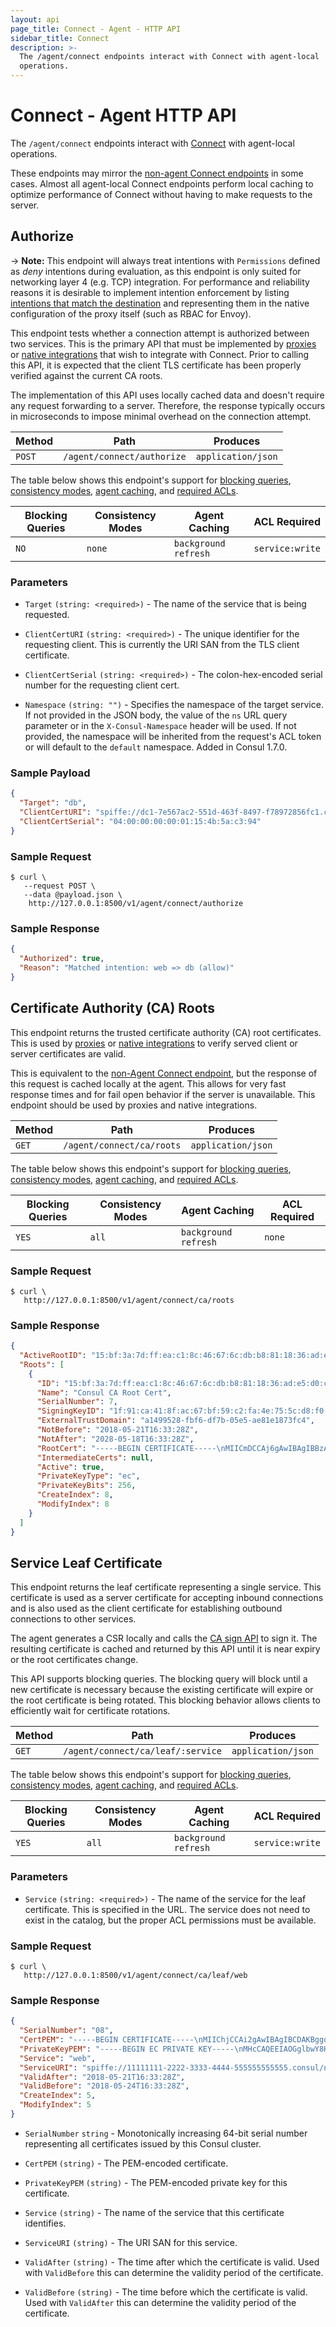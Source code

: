 ```yaml
---
layout: api
page_title: Connect - Agent - HTTP API
sidebar_title: Connect
description: >-
  The /agent/connect endpoints interact with Connect with agent-local
  operations.
---
```


# Connect - Agent HTTP API

The `/agent/connect` endpoints interact with [Connect](/docs/connect)
with agent-local operations.

These endpoints may mirror the [non-agent Connect endpoints](/api/connect)
in some cases. Almost all agent-local Connect endpoints perform local caching
to optimize performance of Connect without having to make requests to the server.

## Authorize

-> **Note:** This endpoint will always treat intentions with `Permissions`
defined as _deny_ intentions during evaluation, as this endpoint is only suited
for networking layer 4 (e.g. TCP) integration.
For performance and reliability reasons it is desirable to implement intention
enforcement by listing [intentions that match the
destination](/api/connect/intentions#list-matching-intentions) and representing
them in the native configuration of the proxy itself (such as RBAC for Envoy).

This endpoint tests whether a connection attempt is authorized between
two services. This is the primary API that must be implemented by
[proxies](/docs/connect/proxies) or
[native integrations](/docs/connect/native)
that wish to integrate with Connect. Prior to calling this API, it is expected
that the client TLS certificate has been properly verified against the
current CA roots.

The implementation of this API uses locally cached data
and doesn't require any request forwarding to a server. Therefore, the
response typically occurs in microseconds to impose minimal overhead on the
connection attempt.

| Method | Path                       | Produces           |
| ------ | -------------------------- | ------------------ |
| `POST` | `/agent/connect/authorize` | `application/json` |

The table below shows this endpoint's support for
[blocking queries](/api/features/blocking),
[consistency modes](/api/features/consistency),
[agent caching](/api/features/caching), and
[required ACLs](/api#authentication).

| Blocking Queries | Consistency Modes | Agent Caching        | ACL Required    |
| ---------------- | ----------------- | -------------------- | --------------- |
| `NO`             | `none`            | `background refresh` | `service:write` |

### Parameters

- `Target` `(string: <required>)` - The name of the service that is being
  requested.

- `ClientCertURI` `(string: <required>)` - The unique identifier for the
  requesting client. This is currently the URI SAN from the TLS client
  certificate.

- `ClientCertSerial` `(string: <required>)` - The colon-hex-encoded serial
  number for the requesting client cert.

- `Namespace` `(string: "")` <EnterpriseAlert inline /> - Specifies the namespace of
  the target service. If not provided in the JSON body, the value of
  the `ns` URL query parameter or in the `X-Consul-Namespace` header will be used.
  If not provided, the namespace will be inherited from the request's ACL
  token or will default to the `default` namespace. Added in Consul 1.7.0.

### Sample Payload

```json
{
  "Target": "db",
  "ClientCertURI": "spiffe://dc1-7e567ac2-551d-463f-8497-f78972856fc1.consul/ns/default/dc/dc1/svc/web",
  "ClientCertSerial": "04:00:00:00:00:01:15:4b:5a:c3:94"
}
```

### Sample Request

```shell-session
$ curl \
   --request POST \
   --data @payload.json \
    http://127.0.0.1:8500/v1/agent/connect/authorize
```

### Sample Response

```json
{
  "Authorized": true,
  "Reason": "Matched intention: web => db (allow)"
}
```

## Certificate Authority (CA) Roots

This endpoint returns the trusted certificate authority (CA) root certificates.
This is used by [proxies](/docs/connect/proxies) or
[native integrations](/docs/connect/native) to verify served client
or server certificates are valid.

This is equivalent to the [non-Agent Connect endpoint](/api/connect),
but the response of this request is cached locally at the agent. This allows
for very fast response times and for fail open behavior if the server is
unavailable. This endpoint should be used by proxies and native integrations.

| Method | Path                      | Produces           |
| ------ | ------------------------- | ------------------ |
| `GET`  | `/agent/connect/ca/roots` | `application/json` |

The table below shows this endpoint's support for
[blocking queries](/api/features/blocking),
[consistency modes](/api/features/consistency),
[agent caching](/api/features/caching), and
[required ACLs](/api#authentication).

| Blocking Queries | Consistency Modes | Agent Caching        | ACL Required |
| ---------------- | ----------------- | -------------------- | ------------ |
| `YES`            | `all`             | `background refresh` | `none`       |

### Sample Request

```shell-session
$ curl \
   http://127.0.0.1:8500/v1/agent/connect/ca/roots
```

### Sample Response

```json
{
  "ActiveRootID": "15:bf:3a:7d:ff:ea:c1:8c:46:67:6c:db:b8:81:18:36:ad:e5:d0:c7",
  "Roots": [
    {
      "ID": "15:bf:3a:7d:ff:ea:c1:8c:46:67:6c:db:b8:81:18:36:ad:e5:d0:c7",
      "Name": "Consul CA Root Cert",
      "SerialNumber": 7,
      "SigningKeyID": "1f:91:ca:41:8f:ac:67:bf:59:c2:fa:4e:75:5c:d8:f0:55:de:be:75:b8:33:31:d5:24:b0:04:b3:e8:97:5b:7e",
      "ExternalTrustDomain": "a1499528-fbf6-df7b-05e5-ae81e1873fc4",
      "NotBefore": "2018-05-21T16:33:28Z",
      "NotAfter": "2028-05-18T16:33:28Z",
      "RootCert": "-----BEGIN CERTIFICATE-----\nMIICmDCCAj6gAwIBAgIBBzAKBggqhkjOPQQDAjAWMRQwEgYDVQQDEwtDb25zdWwg\nQ0EgNzAeFw0xODA1MjExNjMzMjhaFw0yODA1MTgxNjMzMjhaMBYxFDASBgNVBAMT\nC0NvbnN1bCBDQSA3MFkwEwYHKoZIzj0CAQYIKoZIzj0DAQcDQgAER0qlxjnRcMEr\niSGlH7G7dYU7lzBEmLUSMZkyBbClmyV8+e8WANemjn+PLnCr40If9cmpr7RnC9Qk\nGTaLnLiF16OCAXswggF3MA4GA1UdDwEB/wQEAwIBhjAPBgNVHRMBAf8EBTADAQH/\nMGgGA1UdDgRhBF8xZjo5MTpjYTo0MTo4ZjphYzo2NzpiZjo1OTpjMjpmYTo0ZTo3\nNTo1YzpkODpmMDo1NTpkZTpiZTo3NTpiODozMzozMTpkNToyNDpiMDowNDpiMzpl\nODo5Nzo1Yjo3ZTBqBgNVHSMEYzBhgF8xZjo5MTpjYTo0MTo4ZjphYzo2NzpiZjo1\nOTpjMjpmYTo0ZTo3NTo1YzpkODpmMDo1NTpkZTpiZTo3NTpiODozMzozMTpkNToy\nNDpiMDowNDpiMzplODo5Nzo1Yjo3ZTA/BgNVHREEODA2hjRzcGlmZmU6Ly8xMjRk\nZjVhMC05ODIwLTc2YzMtOWFhOS02ZjYyMTY0YmExYzIuY29uc3VsMD0GA1UdHgEB\n/wQzMDGgLzAtgisxMjRkZjVhMC05ODIwLTc2YzMtOWFhOS02ZjYyMTY0YmExYzIu\nY29uc3VsMAoGCCqGSM49BAMCA0gAMEUCIQDzkkI7R+0U12a+zq2EQhP/n2mHmta+\nfs2hBxWIELGwTAIgLdO7RRw+z9nnxCIA6kNl//mIQb+PGItespiHZKAz74Q=\n-----END CERTIFICATE-----\n",
      "IntermediateCerts": null,
      "Active": true,
      "PrivateKeyType": "ec",
      "PrivateKeyBits": 256,
      "CreateIndex": 8,
      "ModifyIndex": 8
    }
  ]
}
```

## Service Leaf Certificate

This endpoint returns the leaf certificate representing a single service.
This certificate is used as a server certificate for accepting inbound
connections and is also used as the client certificate for establishing
outbound connections to other services.

The agent generates a CSR locally and calls the
[CA sign API](/api/connect/ca) to sign it. The resulting certificate
is cached and returned by this API until it is near expiry or the root
certificates change.

This API supports blocking queries. The blocking query will block until
a new certificate is necessary because the existing certificate will expire
or the root certificate is being rotated. This blocking behavior allows
clients to efficiently wait for certificate rotations.

| Method | Path                              | Produces           |
| ------ | --------------------------------- | ------------------ |
| `GET`  | `/agent/connect/ca/leaf/:service` | `application/json` |

The table below shows this endpoint's support for
[blocking queries](/api/features/blocking),
[consistency modes](/api/features/consistency),
[agent caching](/api/features/caching), and
[required ACLs](/api#authentication).

| Blocking Queries | Consistency Modes | Agent Caching        | ACL Required    |
| ---------------- | ----------------- | -------------------- | --------------- |
| `YES`            | `all`             | `background refresh` | `service:write` |

### Parameters

- `Service` `(string: <required>)` - The name of the service for the leaf
  certificate. This is specified in the URL. The service does not need to
  exist in the catalog, but the proper ACL permissions must be available.

### Sample Request

```shell-session
$ curl \
   http://127.0.0.1:8500/v1/agent/connect/ca/leaf/web
```

### Sample Response

```json
{
  "SerialNumber": "08",
  "CertPEM": "-----BEGIN CERTIFICATE-----\nMIIChjCCAi2gAwIBAgIBCDAKBggqhkjOPQQDAjAWMRQwEgYDVQQDEwtDb25zdWwg\nQ0EgNzAeFw0xODA1MjExNjMzMjhaFw0xODA1MjQxNjMzMjhaMA4xDDAKBgNVBAMT\nA3dlYjBZMBMGByqGSM49AgEGCCqGSM49AwEHA0IABJdLqRKd1SRycFOFceMHOBZK\nQW8HHO8jZ5C8dRswD+IwTd/otJPiaPrVzGOAi4MsaEUgDMemvN1jiywHt3II08mj\nggFyMIIBbjAOBgNVHQ8BAf8EBAMCA7gwHQYDVR0lBBYwFAYIKwYBBQUHAwIGCCsG\nAQUFBwMBMAwGA1UdEwEB/wQCMAAwaAYDVR0OBGEEXzFmOjkxOmNhOjQxOjhmOmFj\nOjY3OmJmOjU5OmMyOmZhOjRlOjc1OjVjOmQ4OmYwOjU1OmRlOmJlOjc1OmI4OjMz\nOjMxOmQ1OjI0OmIwOjA0OmIzOmU4Ojk3OjViOjdlMGoGA1UdIwRjMGGAXzFmOjkx\nOmNhOjQxOjhmOmFjOjY3OmJmOjU5OmMyOmZhOjRlOjc1OjVjOmQ4OmYwOjU1OmRl\nOmJlOjc1OmI4OjMzOjMxOmQ1OjI0OmIwOjA0OmIzOmU4Ojk3OjViOjdlMFkGA1Ud\nEQRSMFCGTnNwaWZmZTovLzExMTExMTExLTIyMjItMzMzMy00NDQ0LTU1NTU1NTU1\nNTU1NS5jb25zdWwvbnMvZGVmYXVsdC9kYy9kYzEvc3ZjL3dlYjAKBggqhkjOPQQD\nAgNHADBEAiBS8kH3UERhBPHM/CQV/jXKLr0kReLqCdq1jZxc8Aq7hQIgFIus/ZX0\nOM/X3Yc1xb/qJiiEVzXcaz3oVFULOzrNAwk=\n-----END CERTIFICATE-----\n",
  "PrivateKeyPEM": "-----BEGIN EC PRIVATE KEY-----\nMHcCAQEEIAOGglbwY8HdD3LFX6Bc94co2pzeFTto8ebWoML5E+QfoAoGCCqGSM49\nAwEHoUQDQgAEl0upEp3VJHJwU4Vx4wc4FkpBbwcc7yNnkLx1GzAP4jBN3+i0k+Jo\n+tXMY4CLgyxoRSAMx6a83WOLLAe3cgjTyQ==\n-----END EC PRIVATE KEY-----\n",
  "Service": "web",
  "ServiceURI": "spiffe://11111111-2222-3333-4444-555555555555.consul/ns/default/dc/dc1/svc/web",
  "ValidAfter": "2018-05-21T16:33:28Z",
  "ValidBefore": "2018-05-24T16:33:28Z",
  "CreateIndex": 5,
  "ModifyIndex": 5
}
```

- `SerialNumber` `string` - Monotonically increasing 64-bit serial number
  representing all certificates issued by this Consul cluster.

- `CertPEM` `(string)` - The PEM-encoded certificate.

- `PrivateKeyPEM` `(string)` - The PEM-encoded private key for this certificate.

- `Service` `(string)` - The name of the service that this certificate identifies.

- `ServiceURI` `(string)` - The URI SAN for this service.

- `ValidAfter` `(string)` - The time after which the certificate is valid.
  Used with `ValidBefore` this can determine the validity period of the certificate.

- `ValidBefore` `(string)` - The time before which the certificate is valid.
  Used with `ValidAfter` this can determine the validity period of the certificate.
